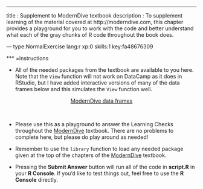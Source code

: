 ---
title       : Supplement to ModernDive textbook
description : To supplement learning of the material covered at http://moderndive.com, this chapter provides a playground for you to work with the code and better understand what each of the gray chunks of R code throughout the book does.

--- type:NormalExercise lang:r xp:0 skills:1 key:fa48676309


*** =instructions

- All of the needed packages from the textbook are available to you here.  Note that the `View` function will not work on DataCamp as it does in RStudio, but I have added interactive versions of many of the data frames below and this simulates the `View` function well.

<center>
[ModernDive data frames](https://ismayc.github.io/Effective-Data-Storytelling-using-the-tidyverse/moderndive.html)
</center>

<br>

- Please use this as a playground to answer the Learning Checks throughout the [ModernDive](http://moderndive.com) textbook.  There are no problems to complete here, but please do play around as needed!

- Remember to use the `library` function to load any needed package given at the top of the chapters of the [ModernDive](http://moderndive.com) textbook.

- Pressing the **Submit Answer** button will run all of the code in **script.R** in your **R Console**.  If you'd like to test things out, feel free to use the **R Console** directly.

